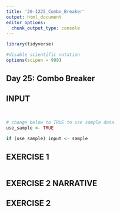 ```yaml
---
title: '20-1225_Combo_Breaker'
output: html_document
editor_options: 
  chunk_output_type: console
---
```


```r
library(tidyverse)

#disable scientific notation
options(scipen = 999)
```

## Day 25: Combo Breaker



## INPUT

```r

```


```r

```


```r
# change below to TRUE to use sample data
use_sample <- TRUE

if (use_sample) input <- sample
```


## EXERCISE 1


```r


```




## EXERCISE 2 NARRATIVE



## EXERCISE 2


```r

```




